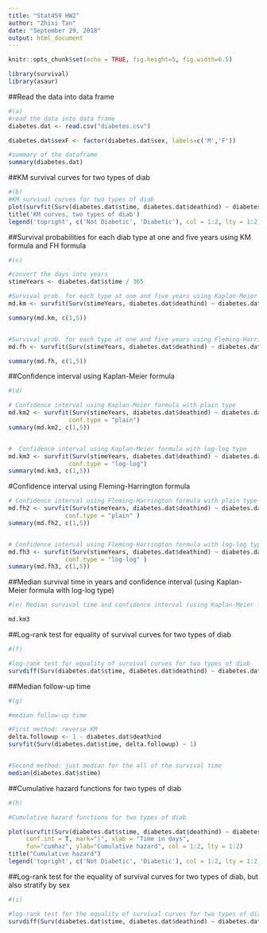 ---
title: "Stat459 HW2"
author: "Zhixi Tan"
date: "September 29, 2018"
output: html_document
---

```{r setup, include=FALSE}
knitr::opts_chunk$set(echo = TRUE, fig.height=5, fig.width=6.5)
```

```{r}
library(survival)
library(asaur)
```
##Read the data into data frame
```{r}
#(a)
#read the data into data frame
diabetes.dat <- read.csv("diabetes.csv")

diabetes.dat$sexF <- factor(diabetes.dat$sex, labels=c('M','F'))

#summary of the dataframe
summary(diabetes.dat)

```
##KM survival curves for two types of diab

```{r}
#(b)
#KM survival curves for two types of diab
plot(survfit(Surv(diabetes.dat$stime, diabetes.dat$deathind) ~ diabetes.dat$diab), col = 1:2, ylab = 'Survival prob', xlab = 'time in days', lty = 1:2)
title('KM curves, two types of diab')
legend('topright', c('Not Diabetic', 'Diabetic'), col = 1:2, lty = 1:2, bty = 'n')

```

##Survival probabilities for each diab type at one and five years using KM formula and FH formula
```{r}
#(c)

#convert the days into years
stimeYears <- diabetes.dat$stime / 365

#Survival prob. for each type at one and five years using Kaplan-Meier formula
md.km <- survfit(Surv(stimeYears, diabetes.dat$deathind) ~ diabetes.dat$diab, conf.type = "none")

summary(md.km, c(1,5))


#Survival prob. for each type at one and five years using Fleming-Harrington formula
md.fh <- survfit(Surv(stimeYears, diabetes.dat$deathind) ~ diabetes.dat$diab, type='fh', conf.type = "none")

summary(md.fh, c(1,5))
```

##Confidence interval using Kaplan-Meier formula
```{r}
#(d)

# Confidence interval using Kaplan-Meier formula with plain type
md.km2 <- survfit(Surv(stimeYears, diabetes.dat$deathind) ~ diabetes.dat$diab,
                 conf.type = "plain")
summary(md.km2, c(1,5))


#  Confidence interval using Kaplan-Meier formula with log-log type
md.km3 <- survfit(Surv(stimeYears, diabetes.dat$deathind) ~ diabetes.dat$diab,
                 conf.type = "log-log")
summary(md.km3, c(1,5))

```
#Confidence interval using Fleming-Harrington formula
```{r}
# Confidence interval using Fleming-Harrington formula with plain type
md.fh2 <- survfit(Surv(stimeYears, diabetes.dat$deathind) ~ diabetes.dat$diab, type='fh',
                conf.type = "plain" )
summary(md.fh2, c(1,5))


# Confidence interval using Fleming-Harrington formula with log-log type
md.fh3 <- survfit(Surv(stimeYears, diabetes.dat$deathind) ~ diabetes.dat$diab, type='fh',
                conf.type = "log-log" )
summary(md.fh3, c(1,5))

```
##Median survival time in years and confidence interval (using Kaplan-Meier formula with log-log type)
```{r}
#(e) Median survival time and confidence interval (using Kaplan-Meier formula with log-log type)

md.km3

```
##Log-rank test for equality of survival curves for two types of diab
```{r}
#(f)

#log-rank test for equality of survival curves for two types of diab
survdiff(Surv(diabetes.dat$stime, diabetes.dat$deathind) ~ diabetes.dat$diab)
```

##Median follow-up time
```{r}
#(g)

#median follow-up time

#First method: reverse KM
delta.followup <- 1 - diabetes.dat$deathind
survfit(Surv(diabetes.dat$stime, delta.followup) ~ 1)


#Second method: just median for the all of the survival time
median(diabetes.dat$stime)
```
##Cumulative hazard functions for two types of diab
```{r}
#(h)

#Cumulative hazard functions for two types of diab

plot(survfit(Surv(diabetes.dat$stime, diabetes.dat$deathind) ~ diabetes.dat$diab), 
     conf.int = T, mark="|", xlab = "Time in days",
     fun="cumhaz", ylab="Cumulative hazard", col = 1:2, lty = 1:2)
title("Cumulative hazard")
legend('topright', c('Not Diabetic', 'Diabetic'), col = 1:2, lty = 1:2, bty = 'n')
```

##Log-rank test for the equality of survival curves for two types of diab, but also stratify by sex
```{r}
#(i)

#log-rank test for the equality of survival curves for two types of diab, but also stratify by sex
survdiff(Surv(diabetes.dat$stime, diabetes.dat$deathind) ~ diabetes.dat$diab + strata(diabetes.dat$sexF))

```


